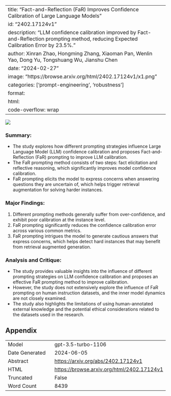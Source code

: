 
---
title: "Fact-and-Reflection (FaR) Improves Confidence Calibration of Large Language Models"
id: "2402.17124v1"
description: "LLM confidence calibration improved by Fact-and-Reflection prompting method, reducing Expected Calibration Error by 23.5%."
author: Xinran Zhao, Hongming Zhang, Xiaoman Pan, Wenlin Yao, Dong Yu, Tongshuang Wu, Jianshu Chen
date: "2024-02-27"
image: "https://browse.arxiv.org/html/2402.17124v1/x1.png"
categories: ['prompt-engineering', 'robustness']
format:
  html:
    code-overflow: wrap
---

![](https://browse.arxiv.org/html/2402.17124v1/x1.png)

### **Summary:**
- The study explores how different prompting strategies influence Large Language Model (LLM) confidence calibration and proposes Fact-and-Reflection (FaR) prompting to improve LLM calibration.
- The FaR prompting method consists of two steps: fact elicitation and reflective reasoning, which significantly improves model confidence calibration.
- FaR prompting elicits the model to express concerns when answering questions they are uncertain of, which helps trigger retrieval augmentation for solving harder instances.

### **Major Findings:**
1. Different prompting methods generally suffer from over-confidence, and exhibit poor calibration at the instance level.
2. FaR prompting significantly reduces the confidence calibration error across various common metrics.
3. FaR prompting intrigues the model to generate cautious answers that express concerns, which helps detect hard instances that may benefit from retrieval augmented generation.

### **Analysis and Critique:**
- The study provides valuable insights into the influence of different prompting strategies on LLM confidence calibration and proposes an effective FaR prompting method to improve calibration.
- However, the study does not extensively explore the influence of FaR prompting on human instruction datasets, and the inner model dynamics are not closely examined.
- The study also highlights the limitations of using human-annotated external knowledge and the potential ethical considerations related to the datasets used in the research.

## Appendix

|          |          |
|----------|----------|
| Model     | gpt-3.5-turbo-1106       |
| Date Generated     | 2024-06-05       |
| Abstract | [https://arxiv.org/abs/2402.17124v1](https://arxiv.org/abs/2402.17124v1)        |
| HTML     | [https://browse.arxiv.org/html/2402.17124v1](https://browse.arxiv.org/html/2402.17124v1)       |
| Truncated       | False       |
| Word Count       | 8439       |